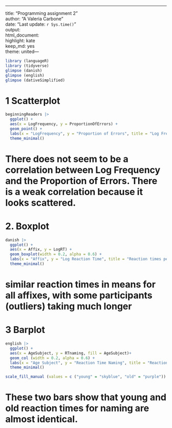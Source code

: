 ---
title: "Programming assignment 2"  
author: "A Valeria Carbone"  
date: "Last update: `r Sys.time()`"  
output:  
  html_document:  
    highlight: kate  
    keep_md: yes  
    theme: united---

```r
library (languageR)
library (tidyverse)
glimpse (danish)
glimpse (english)
glimpse (dativeSimplified)
```



# 1 Scatterplot
```r
beginningReaders |>
  ggplot() +
  aes(x = LogFrequency, y = ProportionOfErrors) +
  geom_point() +
  labs(x = "LogFrequency", y = "Proportion of Errors", title = "Log Frequency and Proportion of Errors") +
  theme_minimal()

```

# There does not seem to be a correlation between Log Frequency and the Proportion of Errors. There is a weak correlation because it looks scattered.



# 2. Boxplot

```r
danish |>
  ggplot() +
  aes(x = Affix, y = LogRT) +
  geom_boxplot(width = 0.2, alpha = 0.6) +
  labs(x = "Affix", y = "Log Reaction Time", title = "Reaction times per Affix") +
  theme_minimal()

```

# similar reaction times in means for all affixes, with some participants (outliers) taking much longer

# 3 Barplot
```r
english |>
  ggplot() +
  aes(x = AgeSubject, y = RTnaming, fill = AgeSubject)+
  geom_col (width = 0.2, alpha = 0.6) +
  labs(x = "Age Subject", y = "Reaction Time Naming", title = "Reaction times per Age Subject") +
  theme_minimal()

scale_fill_manual (values = c ("young" = "skyblue", "old" = "purple"))
```

# These two bars show that young and old reaction times for naming are almost identical.
















